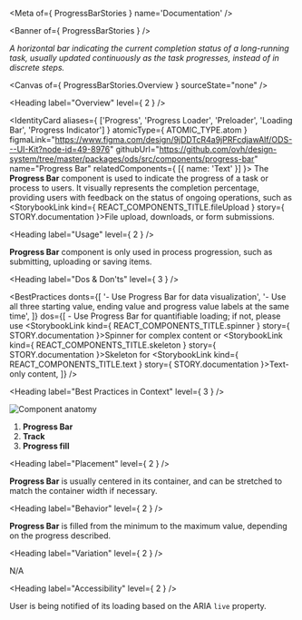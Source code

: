
<Meta of={ ProgressBarStories } name='Documentation' />

<Banner of={ ProgressBarStories } />

_A horizontal bar indicating the current completion status of a long-running task, usually updated continuously as the task progresses, instead of in discrete steps._

<Canvas of={ ProgressBarStories.Overview } sourceState="none" />

<Heading label="Overview" level={ 2 } />

<IdentityCard aliases={ ['Progress', 'Progress Loader', 'Preloader', 'Loading Bar', 'Progress Indicator'] }
              atomicType={ ATOMIC_TYPE.atom }
              figmaLink="https://www.figma.com/design/9jDDTcR4a9jPRFcdjawAlf/ODS---UI-Kit?node-id=49-8976"
              githubUrl="https://github.com/ovh/design-system/tree/master/packages/ods/src/components/progress-bar"
              name="Progress Bar"
              relatedComponents={ [{ name: 'Text' }] }>
  The **Progress Bar** component is used to indicate the progress of a task or process to users. It visually
  represents the completion percentage, providing users with feedback on the status of ongoing operations, such as
  <StorybookLink kind={ REACT_COMPONENTS_TITLE.fileUpload } story={ STORY.documentation }>File upload</StorybookLink>, downloads, or form submissions.
</IdentityCard>

<Heading label="Usage" level={ 2 } />

**Progress Bar** component is only used in process progression, such as submitting, uploading or saving items.

<Heading label="Dos & Don'ts" level={ 3 } />

<BestPractices
  donts={[
    '- Use Progress Bar for data visualization',
    '- Use all three starting value, ending value and progress value labels at the same time',
  ]}
  dos={[
    <span>- Use Progress Bar for quantifiable loading; if not, please use <StorybookLink kind={ REACT_COMPONENTS_TITLE.spinner } story={ STORY.documentation }>Spinner</StorybookLink> for complex content or <StorybookLink kind={ REACT_COMPONENTS_TITLE.skeleton } story={ STORY.documentation }>Skeleton</StorybookLink> for <StorybookLink kind={ REACT_COMPONENTS_TITLE.text } story={ STORY.documentation }>Text</StorybookLink>-only content</span>,
  ]}
/>

<Heading label="Best Practices in Context" level={ 3 } />

![Component anatomy](components/progress-bar/anatomy.png "Component anatomy")

1. **Progress Bar**
2. **Track**
3. **Progress fill**

<Heading label="Placement" level={ 2 } />

**Progress Bar** is usually centered in its container, and can be stretched to match the container width if necessary.

<Heading label="Behavior" level={ 2 } />

**Progress Bar** is filled from the minimum to the maximum value, depending on the progress described.

<Heading label="Variation" level={ 2 } />

N/A

<Heading label="Accessibility" level={ 2 } />

User is being notified of its loading based on the ARIA `live` property.
